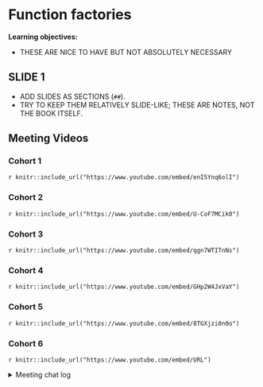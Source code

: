 # Function factories

**Learning objectives:**

- THESE ARE NICE TO HAVE BUT NOT ABSOLUTELY NECESSARY

## SLIDE 1

- ADD SLIDES AS SECTIONS (`##`).
- TRY TO KEEP THEM RELATIVELY SLIDE-LIKE; THESE ARE NOTES, NOT THE BOOK ITSELF.

## Meeting Videos

### Cohort 1

`r knitr::include_url("https://www.youtube.com/embed/enI5Ynq6olI")`

### Cohort 2

`r knitr::include_url("https://www.youtube.com/embed/U-CoF7MCik0")`

### Cohort 3

`r knitr::include_url("https://www.youtube.com/embed/qgn7WTITnNs")`

### Cohort 4

`r knitr::include_url("https://www.youtube.com/embed/GHp2W4JxVaY")`

### Cohort 5

`r knitr::include_url("https://www.youtube.com/embed/8TGXjzi0n0o")`

### Cohort 6

`r knitr::include_url("https://www.youtube.com/embed/URL")`

<details>
<summary> Meeting chat log </summary>

```
LOG
```
</details>

